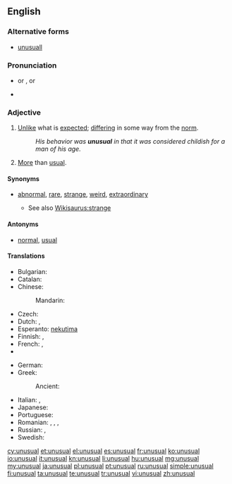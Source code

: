 ==English==

===Alternative forms===
* [[unusuall]] {{qualifier|obsolete}}

===Pronunciation===
* {{IPA|/ʌnˈjuːʒuəl/}} or {{IPAchar|/ʌnˈjuːʒəl/}}, {{X-SAMPA|/Vn"ju:Zu@l/}} or {{SAMPAchar|/Vn"ju:Z@l/}}
* {{audio|en-us-unusual.ogg|Audio (US)}}

===Adjective===
{{en-adj}}

# [[unlike|Unlike]] what is [[expected]]; [[differ]]ing in some way from the [[norm]].
#: ''His behavior was '''unusual''' in that it was considered childish for a man of his age.''
# [[more|More]] than [[usual]].

====Synonyms====
* {{sense|different from the expected}} [[abnormal]], [[rare]], [[strange]], [[weird]], {{qualifier|stronger}} [[extraordinary]]
** See also [[Wikisaurus:strange]]

====Antonyms====
* {{sense|different from the expected}} [[normal]], [[usual]]

====Translations====
{{trans-top|unlike what is expected; differing in some way from the norm}}
* Bulgarian: {{t+|bg|необикновен}}
* Catalan: {{t-|ca|inusual}}
* Chinese:
*: Mandarin: {{t|cmn|稀有|tr=xīyǒu|sc=Hani}}
* Czech: {{t-|cs|neobvyklý|m}}
* Dutch: {{t-|nl|ongebruikelijk}}, {{t+|nl|ongewoon}}
* Esperanto: [[nekutima]]
* Finnish: {{t+|fi|erikoinen}}, {{t+|fi|epätavallinen}}
* French: {{t+|fr|inhabituel}}, {{t+|fr|insolite}}
* {{trreq|Georgian}}
{{trans-mid}}
* German: {{t+|de|ungewöhnlich}}
* Greek:
*: Ancient: {{tø|grc|ἀήθης|tr=aēthēs|sc=polytonic}}
* Italian: {{t+|it|insolito}}, {{t+|it|particolare}}
* Japanese: {{t-|ja|珍しい|tr=めずらしい, mezurashii|sc=Jpan}}
* Portuguese: {{t+|pt|inesperado}}
* Romanian: {{t+|ro|ciudat}}, {{t-|ro|insolit|m|n}}, {{t-|ro|neobișnuit|m|n}}, {{t-|ro|neuzual}}
* Russian: {{t+|ru|необычный|tr=neobýčnyj}}, {{t+|ru|необыкновенный|tr=neobyknovénnyj}}
* Swedish: {{t+|sv|ovanlig}}
{{trans-bottom}}

{{trans-top|more than usual}}
{{trans-mid}}
{{trans-bottom}}

[[cy:unusual]]
[[et:unusual]]
[[el:unusual]]
[[es:unusual]]
[[fr:unusual]]
[[ko:unusual]]
[[io:unusual]]
[[it:unusual]]
[[kn:unusual]]
[[li:unusual]]
[[hu:unusual]]
[[mg:unusual]]
[[my:unusual]]
[[ja:unusual]]
[[pl:unusual]]
[[pt:unusual]]
[[ru:unusual]]
[[simple:unusual]]
[[fi:unusual]]
[[ta:unusual]]
[[te:unusual]]
[[tr:unusual]]
[[vi:unusual]]
[[zh:unusual]]